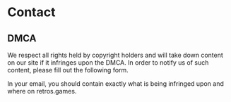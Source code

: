 # Contact

<Accordion title="Suggestions">
	<SuggestionForm/>
</Accordion>

## DMCA

We respect all rights held by copyright holders and will take down content on our site if it infringes upon the DMCA. In order to notify us of such content, please fill out the following form.

In your email, you should contain exactly what is being infringed upon and where on retros.games.

<Accordion title="DMCA">
	<DMCAForm/>
</Accordion>